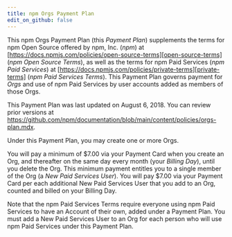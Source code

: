 ```yaml
---
title: npm Orgs Payment Plan
edit_on_github: false
---
```


This npm Orgs Payment Plan (this _Payment Plan_) supplements
the terms for npm Open Source offered by npm, Inc. (_npm_) at
[https://docs.npmjs.com/policies/open-source-terms][open-source-terms] (_npm Open Source
Terms_), as well as the terms for npm Paid Services (_npm Paid Services_)
at [https://docs.npmjs.com/policies/private-terms][private-terms] (_npm
Paid Services Terms_). This Payment Plan governs payment for
_Orgs_ and use of npm Paid Services by user
accounts added as members of those Orgs.

This Payment Plan was last updated on
August 6, 2018.
You can review prior versions at
<https://github.com/npm/documentation/blob/main/content/policies/orgs-plan.mdx>.

Under this Payment Plan, you may create one or more Orgs.

You will pay a minimum of $7.00 via your Payment Card when you create
an Org, and thereafter on the same day every month (your
_Billing Day_), until you delete the Org. This minimum payment
entitles you to a single member of the Org (a _New Paid Services
User_). You will pay $7.00 via your Payment Card per each additional
New Paid Services User that you add to an Org, counted and
billed on your Billing Day.

Note that the npm Paid Services Terms require everyone using npm Paid
Services to have an Account of their own, added under a Payment Plan.
You must add a New Paid Services User to an Org for each
person who will use npm Paid Services under this Payment Plan.

[open-source-terms]: /policies/open-source-terms
[private-terms]: /policies/private-terms